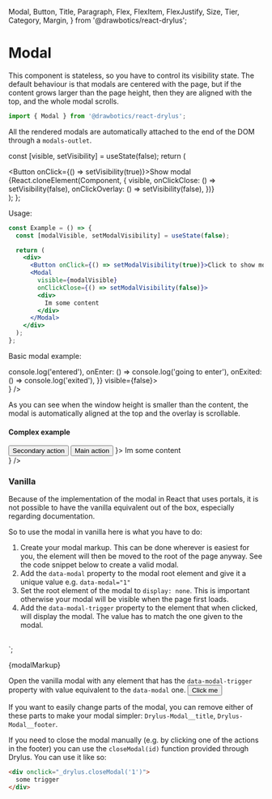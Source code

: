   Modal,
  Button,
  Title,
  Paragraph,
  Flex,
  FlexItem,
  FlexJustify,
  Size,
  Tier,
  Category,
  Margin,
} from '@drawbotics/react-drylus';




# Modal

This component is stateless, so you have to control its visibility state. The default behaviour is that modals are centered with the page, but if the content grows larger than the page height, then they are aligned with the top, and the whole modal scrolls.
```jsx
import { Modal } from '@drawbotics/react-drylus';
```
All the rendered modals are automatically attached to the end of the DOM through a `modals-outlet`.


  const [visible, setVisibility] = useState(false);
  return (
    <div>
      <Button onClick={() => setVisibility(true)}>Show modal</Button>
      {React.cloneElement(Component, {
        visible,
        onClickClose: () => setVisibility(false),
        onClickOverlay: () => setVisibility(false),
      })}
    </div>
  );
};


Usage:
```jsx
const Example = () => {
  const [modalVisible, setModalVisibility] = useState(false);

  return (
    <div>
      <Button onClick={() => setModalVisibility(true)}>Click to show modal</Button>
      <Modal
        visible={modalVisible}
        onClickClose={() => setModalVisibility(false)}>
        <div>
          Im some content
        </div>
      </Modal>
    </div>
  );
};
```

Basic modal example:

<Playground component={Modal}>
  <ModalController component={
    <Modal
      cssTransitionCallbacks={{
        onEntered: () => console.log('entered'),
        onEnter: () => console.log('going to enter'),
        onExited: () => console.log('exited'),
      }}
      visible={false}>
      <Title size={4}>Im some content</Title>
      <div style={{ height: 500, background: 'linear-gradient(red, blue)' }} />
    </Modal>
  } />
</Playground>

As you can see when the window height is smaller than the content, the modal is automatically aligned at the top and the overlay is scrollable.

#### Complex example
<Playground>
  <ModalController component={
    <Modal
      visible={false}
      title="Modal title Modal title Modal title Modal title Modal title Modal title"
      footer={
        <Flex justify={FlexJustify.END}>
          <FlexItem>
            <Margin size={{ right: Size.EXTRA_SMALL }}>
              <Button tier={Tier.TERTIARY}>Secondary action</Button>
            </Margin>
          </FlexItem>
          <FlexItem>
            <Button category={Category.BRAND}>Main action</Button>
          </FlexItem>
        </Flex>
      }>
      <Paragraph>Im some content</Paragraph>
      <div style={{ height: 500, background: 'linear-gradient(red, blue)' }} />
    </Modal>
  } />
</Playground>


### Vanilla

Because of the implementation of the modal in React that uses portals, it is not possible to have the vanilla equivalent out of the box, especially regarding documentation.

So to use the modal in vanilla here is what you have to do:

1. Create your modal markup. This can be done wherever is easiest for you, the element will then be moved to the root of the page anyway. See the code snippet below to create a valid modal.
2. Add the `data-modal` property to the modal root element and give it a unique value e.g. `data-modal="1"`
3. Set the root element of the modal to `display: none`. This is important otherwise your modal will be visible when the page first loads.
4. Add the `data-modal-trigger` property to the element that when clicked, will display the modal. The value has to match the one given to the modal.

<br />

<div data-modal="1" class="Drylus-Modal__overlay" style="display: none">
  <div class="Drylus-Modal__container" data-element="container">
    <div class="Drylus-Modal__root">
      <div class="Drylus-Modal__close">
        <button data-element="close" class="Drylus-Button__root Drylus-Button__small Drylus-Button__round Drylus-Button__roundSmall Drylus-Button__tertiary">
          <i class="Drylus-Icon__root Drycon Drycon-x"></i>
        </button>
      </div>
      <div class="Drylus-Modal__title">
        <h4 class="Drylus-Title__root Drylus-Title__h4 Drylus-Title__noMargin">Modal title</h4>
      </div>
      <div class="Drylus-Modal__content">
        <p class="Drylus-Paragraph__root">Im some content</p>
        <div style="height: 300px"></div>
      </div>
      <div class="Drylus-Modal__footer">
        <div class="Drylus-Flex__root Drylus-Flex__horizontal Drylus-Flex__justifyEnd Drylus-Flex__alignCenter">
          <div class="Drylus-Flex__item">
            <div class="Drylus-Margin__root Drylus-Margin__resetMargin Drylus-Margin__extraSmallRight">
              <button class="Drylus-Button__root Drylus-Button__tertiary">Secondary action</button>
            </div>
          </div>
          <div class="Drylus-Flex__item">
            <button onclick="_drylus.closeModal('1')" class="Drylus-Button__root Drylus-Button__brand">Main action</button>
          </div>
        </div>
      </div>
    </div>
  </div>
</div>
`;

<CodeBox mode="html" format type="vanilla">{modalMarkup}</CodeBox>

<div dangerouslySetInnerHTML={{ __html: modalMarkup }} />

Open the vanilla modal with any element that has the `data-modal-trigger` property with value equivalent to the `data-modal` one.
<Playground>
  <button className="Drylus-Button__root" data-modal-trigger="1">
    Click me
  </button>
</Playground>

If you want to easily change parts of the modal, you can remove either of these parts to make your modal simpler: `Drylus-Modal__title`, `Drylus-Modal__footer`.

If you need to close the modal manually (e.g. by clicking one of the actions in the footer) you can use the `closeModal(id)` function provided through Drylus. You can use it like so:

```html
<div onclick="_drylus.closeModal('1')">
  some trigger
</div>
```